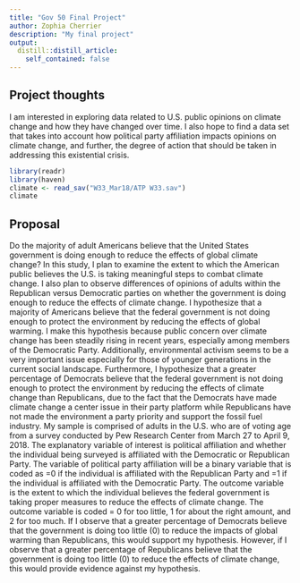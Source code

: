 ```yaml
---
title: "Gov 50 Final Project"
author: Zophia Cherrier
description: "My final project"
output:
  distill::distill_article:
    self_contained: false
---
```




## Project thoughts

I am interested in exploring data related to U.S. public opinions on climate change and how they have changed over time. I also hope to find a data set that takes into account how political party affiliation impacts opinions on climate change, and further, the degree of action that should be taken in addressing this existential crisis.  


```r
library(readr)
library(haven)
climate <- read_sav("W33_Mar18/ATP W33.sav")
climate
```
## Proposal
 
Do the majority of adult Americans believe that the United States government is doing enough to reduce the effects of global climate change? In this study, I plan to examine the extent to which the American public believes the U.S. is taking meaningful steps to combat climate change. I also plan to observe differences of opinions of adults within the Republican versus Democratic parties on whether the government is doing enough to reduce the effects of climate change. I hypothesize that a majority of Americans believe that the federal government is not doing enough to protect the environment by reducing the effects of global warming. I make this hypothesis because public concern over climate change has been steadily rising in recent years, especially among members of the Democratic Party. Additionally, environmental activism seems to be a very important issue especially for those of younger generations in the current social landscape. Furthermore, I hypothesize that a greater percentage of Democrats believe that the federal government is not doing enough to protect the environment by reducing the effects of climate change than Republicans, due to the fact that the Democrats have made climate change a center issue in their party platform while Republicans have not made the environment a party priority and support the fossil fuel industry. My sample is comprised of adults in the U.S. who are of voting age from a survey conducted by Pew Research Center from March 27 to April 9, 2018. The explanatory variable of interest is political affiliation and whether the individual being surveyed is affiliated with the Democratic or Republican Party. The variable of political party affiliation will be a binary variable that is coded as =0 if the individual is affiliated with the Republican Party and =1 if the individual is affiliated with the Democratic Party. The outcome variable is the extent to which the individual believes the federal government is taking proper measures to reduce the effects of climate change. The outcome variable is coded = 0 for too little, 1 for about the right amount, and 2 for too much. If I observe that a greater percentage of Democrats believe that the government is doing too little (0) to reduce the impacts of global warming than Republicans, this would support my hypothesis. However, if I observe that a greater percentage of Republicans believe that the government is doing too little (0) to reduce the effects of climate change, this would provide evidence against my hypothesis. 
